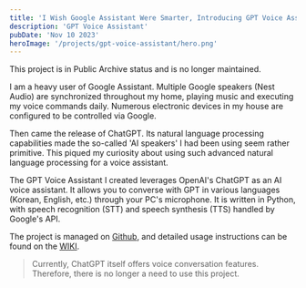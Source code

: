```yaml
---
title: 'I Wish Google Assistant Were Smarter, Introducing GPT Voice Assistant'
description: 'GPT Voice Assistant'
pubDate: 'Nov 10 2023'
heroImage: '/projects/gpt-voice-assistant/hero.png'
---
```



<Warning>
  This project is in Public Archive status and is no longer maintained.
</Warning>

I am a heavy user of Google Assistant. Multiple Google speakers (Nest Audio) are synchronized throughout my home, playing music and executing my voice commands daily. Numerous electronic devices in my house are configured to be controlled via Google.

Then came the release of ChatGPT. Its natural language processing capabilities made the so-called 'AI speakers' I had been using seem rather primitive. This piqued my curiosity about using such advanced natural language processing for a voice assistant.

The GPT Voice Assistant I created leverages OpenAI's ChatGPT as an AI voice assistant. It allows you to converse with GPT in various languages (Korean, English, etc.) through your PC's microphone. It is written in Python, with speech recognition (STT) and speech synthesis (TTS) handled by Google's API.

The project is managed on [Github](https://github.com/winetree94/GPT-Voice-Assistant), and detailed usage instructions can be found on the [WIKI](https://github.com/winetree94/GPT-Voice-Assistant/wiki).

> Currently, ChatGPT itself offers voice conversation features. Therefore, there is no longer a need to use this project.

<br />
